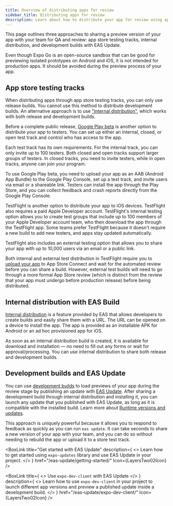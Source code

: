 ```yaml
---
title: Overview of distributing apps for review
sidebar_title: Distributing apps for review
description: Learn about how to distribute your app for review using app stores, internal distribution, and EAS Update.
---
```




This page outlines three approaches to sharing a preview version of your app with your team for QA and review: app store testing tracks, internal distribution, and development builds with EAS Update.

<Collapsible summary="Can I use Expo Go for reviewing releases?">

Even though Expo Go is an open-source sandbox that can be good for previewing isolated prototypes on Android and iOS, it is not intended for production apps. It should be avoided during the preview process of your app.

</Collapsible>

## App store testing tracks

When distributing apps through app store testing tracks, you can only use release builds. You cannot use this method to distribute development builds. An alternative approach is to use ["Internal distribution"](#internal-distribution-with-eas-build), which works with both release and development builds.

<Collapsible summary="Android: Google Play Beta">

Before a complete public release, [Google Play beta](https://support.google.com/googleplay/android-developer/answer/9845334?visit_id=638740965629093187-3840249980&rd=1) is another option to distribute your app to testers. You can set up either an internal, closed, or open test track and control who has access to the app.

Each test track has its own requirements. For the internal track, you can only invite up to 100 testers. Both closed and open tracks support larger groups of testers. In closed tracks, you need to invite testers, while in open tracks, anyone can join your program.

To use Google Play beta, you need to upload your app as an AAB (Android App Bundle) to the Google Play Console, set up a test track, and invite users via email or a shareable link. Testers can install the app through the Play Store, and you can collect feedback and crash reports directly from the Google Play Console.

</Collapsible>

<Collapsible summary="iOS: TestFlight">

TestFlight is another option to distribute your app to iOS devices. TestFlight also requires a paid Apple Developer account. TestFlight's internal testing option allows you to create test groups that include up to 100 members of your Apple Developer account team, who then download the app through the TestFlight app. Some teams prefer TestFlight because it doesn't require a new build to add new testers, and apps stay updated automatically.

TestFlight also includes an external testing option that allows you to share your app with up to 10,000 users via an email or a public link.

Both internal and external test distribution in TestFlight require you to [upload your app](/submit/ios) to App Store Connect and wait for the automated review before you can share a build. However, external test builds will need to go through a more formal App Store review (which is distinct from the review that your app must undergo before production release) before being distributed.

</Collapsible>

<BoxLink
  title="EAS Submit"
  description="Learn how to upload your app to app store testing and release tracks."
  href="/submit/introduction"
  Icon={EasSubmitIcon}
/>

## Internal distribution with EAS Build

[Internal distribution](/build/internal-distribution/) is a feature provided by EAS that allows developers to create builds and easily share them with a URL. The URL can be opened on a device to install the app. The app is provided as an installable APK for Android or an ad hoc provisioned app for iOS.

As soon as an internal distribution build is created, it is available for download and installation &mdash; no need to fill out any forms or wait for approval/processing. You can use internal distribution to share both release and development builds.

<BoxLink
  title="How to set up an internal distribution build"
  description="Learn how EAS Build provides shareable URLs for your builds with your team for internal distribution."
  href="/build/internal-distribution/"
  Icon={BuildIcon}
/>

## Development builds and EAS Update

You can use [development builds](/develop/development-builds/introduction/) to load previews of your app during the review stage by publishing an update with [EAS Update](/eas-update/introduction/). After sharing a development build through internal distribution and installing it, you can launch any update that you published with EAS Update, as long as it is compatible with the installed build. Learn more about [Runtime versions and updates](/eas-update/runtime-versions/).

<Collapsible summary="You can use the Expo dashboard to launch updates and share a link to a specific update.">

<ContentSpotlight controls file="review/eas-update-01.mp4" />

</Collapsible>

<Collapsible summary="You can explore and launch updates directly from a development build.">

<ContentSpotlight controls file="review/eas-update-02.mp4" />

</Collapsible>

<Collapsible summary="You can configure GitHub actions to automatically publish updates on PRs and commits.">

<ContentSpotlight controls file="review/eas-update-03.mp4" />

</Collapsible>

This approach is uniquely powerful because it allows you to respond to feedback as quickly as you can run `eas update`. It can take seconds to share a new version of your app with your team, and you can do so without needing to rebuild the app or upload it to a store test track.

<BoxLink
  title="Get started with EAS Update"
  description={
    <>
      Learn how to get started using <CODE>expo-updates</CODE> library and use EAS Update in your
      project.
    </>
  }
  href="/eas-update/getting-started/"
  Icon={LayersTwo02Icon}
/>

<BoxLink
  title="Use GitHub Actions"
  description="Learn how to use GitHub Actions to automate the process of publishing updates with EAS Update. It also makes deploying updates consistent and fast, leaving you more time to develop your app."
  href="/eas-update/github-actions/"
  Icon={GithubIcon}
/>

<BoxLink
  title={
    <>
      Use <CODE>expo-dev-client</CODE> with EAS Update
    </>
  }
  description={
    <>
      Learn how to use <CODE>expo-dev-client</CODE> in your project to launch different app versions
      and preview a published update inside a development build.
    </>
  }
  href="/eas-update/expo-dev-client/"
  Icon={LayersTwo02Icon}
/>
